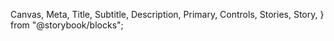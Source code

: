   Canvas,
  Meta,
  Title,
  Subtitle,
  Description,
  Primary,
  Controls,
  Stories,
  Story,
} from "@storybook/blocks";


<Meta of={TextButtontories} />
<Title />

`import { TextButton} from '@nds_core/nds'`

### PROPS & METHODS

<Controls />

### Minimal usage

Provide a function as the `onClick` prop to perform an action when clicked.

### Usage criteria

- Text Buttons are buttons that visually look like links but react to a user's action.

### Sample Usage

<Canvas of={TextButtontories.MinimalUsage} />

#### Using A11yContent

Use the `A11yContent` component to create invisible text that is read out loud by screen readers.

<Canvas of={TextButtontories.WithA11ycontent} />
